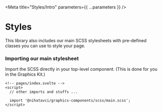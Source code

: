 
<Meta title="Styles/Intro" parameters={{ ...parameters }} />

# Styles

This library also includes our main SCSS stylesheets with pre-defined classes you can use to style your page.

### Importing our main stylesheet

Import the SCSS directly in your top-level component. (This is done for you in the Graphics Kit.)

```svelte
<!-- pages/index.svelte -->
<script>
  // other imports and stuffs ...

  import '@nihatavci/graphics-components/scss/main.scss';
</script>
```
